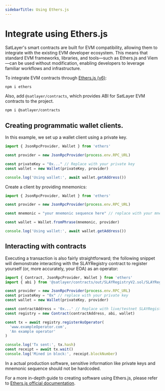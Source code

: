 ```yaml
---
sidebarTitle: Using Ethers.js
---
```



# Integrate using Ethers.js
SatLayer's smart contracts are built for EVM compatibility, allowing them to integrate with the existing EVM developer ecosystem.
This means that standard EVM frameworks, libraries, and tools—such as Ethers.js and Viem—can be used without modification, enabling developers to leverage familiar workflows and infrastructure.

To integrate EVM contracts through [Ethers.js (v6)](https://docs.ethers.org/v6/):

```bash filename="deps" copy
npm i ethers
```
Also, add `@satlayer/contracts`, which provides ABI for SatLayer EVM contracts to the project.

```bash filename="SLAYContracts" copy
npm i @satlayer/contracts
```

## Creating programmatic wallet clients.
In this example, we set up a wallet client using a private key.

```js filename="privateKeyBasedWalletClient.js" copy
import { JsonRpcProvider, Wallet } from 'ethers'

const provider = new JsonRpcProvider(process.env.RPC_URL)

const privateKey = "0x..." // Replace with your private key
const wallet = new Wallet(privateKey, provider)

console.log('Using wallet:', await wallet.getAddress())
```

Create a client by providing mnemonics:

```js filename="mnemonicBasedWalletClient.js" copy
import { JsonRpcProvider, Wallet } from 'ethers'

const provider = new JsonRpcProvider(process.env.RPC_URL)

const mnemonic = "your mnemonic sequence here" // replace with your mnemonic phrases

const wallet = Wallet.fromPhrase(mnemonic, provider)

console.log('Using wallet:', await wallet.getAddress())
```

## Interacting with contracts

Executing a transaction is also fairly straightforward; the following snippet will demonstrate interacting with the SLAYRegistry contract to register yourself (or, more accurately, your EOA) as an operator:

```js filename="execute.js" copy
import { Contract, JsonRpcProvider, Wallet } from 'ethers'
import { abi } from '@satlayer/contracts/out/SLAYRegistryV2.sol/SLAYRegistryV2.json'

const provider = new JsonRpcProvider(process.env.RPC_URL)
const privateKey = "0x" // replace with your private key
const wallet = new Wallet(privateKey, provider)

const contractAddress = '0x...' // Replace with live/testnet SLAYRegistryV2 address
const registry = new Contract(contractAddress, abi, wallet)

const tx = await registry.registerAsOperator(
  'www.exampleOperator.com',
  'An example operator'
)

console.log('Tx sent:', tx.hash)
const receipt = await tx.wait()
console.log('Mined in block:', receipt.blockNumber)
```

<Callout type="warning">
    In a actual production software, sensitive information like private keys and mnemonic sequence should not be hardcoded.
</Callout>

For a more in-depth guide to creating software using Ethers.js, please refer to [Ethers.js official documentation](https://docs.ethers.org/v6/).
